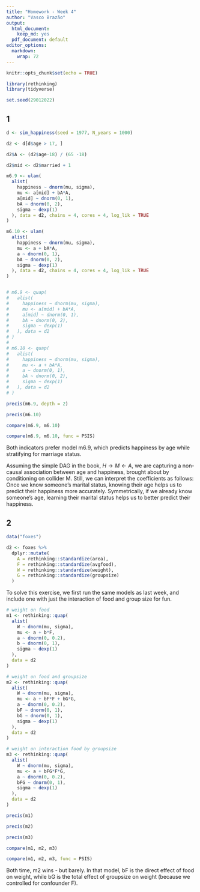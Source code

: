 ```yaml
---
title: "Homework - Week 4"
author: "Vasco Brazão"
output:
  html_document:
    keep_md: yes
  pdf_document: default
editor_options:
  markdown:
    wrap: 72
---
```


```r
knitr::opts_chunk$set(echo = TRUE)
```

```r
library(rethinking)
library(tidyverse)

set.seed(29012022)
```

## 1

```r
d <- sim_happiness(seed = 1977, N_years = 1000)

d2 <- d[d$age > 17, ]

d2$A <- (d2$age-18) / (65 -18)

d2$mid <- d2$married + 1
```

```r
m6.9 <- ulam(
  alist(
    happiness ~ dnorm(mu, sigma),
    mu <- a[mid] + bA*A,
    a[mid] ~ dnorm(0, 1),
    bA ~ dnorm(0, 2),
    sigma ~ dexp(1)
  ), data = d2, chains = 4, cores = 4, log_lik = TRUE
)

m6.10 <- ulam(
  alist(
    happiness ~ dnorm(mu, sigma),
    mu <- a + bA*A,
    a ~ dnorm(0, 1),
    bA ~ dnorm(0, 2),
    sigma ~ dexp(1)
  ), data = d2, chains = 4, cores = 4, log_lik = TRUE
)


# m6.9 <- quap(
#   alist(
#     happiness ~ dnorm(mu, sigma),
#     mu <- a[mid] + bA*A,
#     a[mid] ~ dnorm(0, 1),
#     bA ~ dnorm(0, 2),
#     sigma ~ dexp(1)
#   ), data = d2
# )
# 
# m6.10 <- quap(
#   alist(
#     happiness ~ dnorm(mu, sigma),
#     mu <- a + bA*A,
#     a ~ dnorm(0, 1),
#     bA ~ dnorm(0, 2),
#     sigma ~ dexp(1)
#   ), data = d2
# )
```

```r
precis(m6.9, depth = 2)

precis(m6.10)
```

```r
compare(m6.9, m6.10)

compare(m6.9, m6.10, func = PSIS)
```

Both indicators prefer model m6.9, which predicts happiness by age while stratifying for marriage status.

Assuming the simple DAG in the book, $H \rightarrow M \leftarrow A$, we are capturing a non-causal association between age and happiness, brought about by conditioning on collider M. Still, we can interpret the coefficients as follows: Once we know someone's marital status, knowing their age helps us to predict their happiness more accurately. Symmetrically, if we already know someone's age, learning their marital status helps us to better predict their happiness.

## 2

```r
data("foxes")

d2 <- foxes %>% 
  dplyr::mutate(
    A = rethinking::standardize(area),
    F = rethinking::standardize(avgfood),
    W = rethinking::standardize(weight),
    G = rethinking::standardize(groupsize)
  )
```

To solve this exercise, we first run the same models as last week, and include one with just the interaction of food and group size for fun.

```r
# weight on food
m1 <- rethinking::quap(
  alist(
    W ~ dnorm(mu, sigma),
    mu <- a + b*F,
    a ~ dnorm(0, 0.2),
    b ~ dnorm(0, 1),
    sigma ~ dexp(1)
  ), 
  data = d2
)

# weight on food and groupsize
m2 <- rethinking::quap(
  alist(
    W ~ dnorm(mu, sigma),
    mu <- a + bF*F + bG*G,
    a ~ dnorm(0, 0.2),
    bF ~ dnorm(0, 1),
    bG ~ dnorm(0, 1),
    sigma ~ dexp(1)
  ), 
  data = d2
)

# weight on interaction food by groupsize
m3 <- rethinking::quap(
  alist(
    W ~ dnorm(mu, sigma),
    mu <- a + bFG*F*G,
    a ~ dnorm(0, 0.2),
    bFG ~ dnorm(0, 1),
    sigma ~ dexp(1)
  ), 
  data = d2
)

```

```r
precis(m1)

precis(m2)

precis(m3)
```

```r
compare(m1, m2, m3)

compare(m1, m2, m3, func = PSIS)
```

Both time, m2 wins - but barely. In that model, bF is the direct effect of food on weight, while bG is the total effect of groupsize on weight (because we controlled for confounder F).
